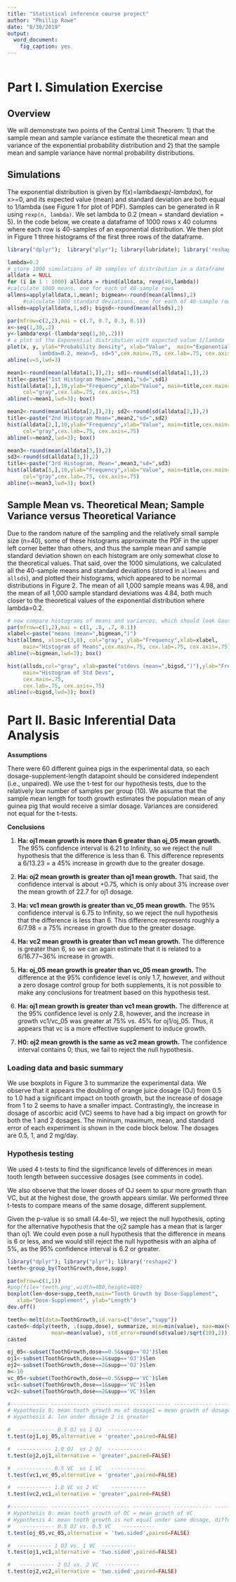 ```yaml
---
title: "Statistical inference course project"
author: "Phillip Rowe"
date: "8/30/2019"
output: 
  word_document: 
    fig_caption: yes
---
```


```r
```

# Part I. Simulation Exercise

## Overview

We will demonstrate two points of the Central Limit Theorem: 1) that the sample mean and sample variance estimate the theoretical mean and variance of the exponential probability distribution and 2) that the sample mean and sample variance have normal probability distributions.    

## Simulations

The exponential distribution is given by f(x)=lambda*exp(-lambda*x), for x>=0, and its expected value (mean) and standard deviation are both equal to 1/lambda (see Figure 1 for plot of PDF).  Samples can be generated in R using ```rexp(n, lambda)```.  We set lambda to 0.2 (mean = standard deviation = 5).  In the code below, we create a dataframe of 1000 rows x 40 columns where each row is 40-samples of an exponential distribution.  We then plot in Figure 1 three histograms of the first three rows of the dataframe.  

```r
library("dplyr");  library("plyr"); library(lubridate); library('reshape2')

lambda=0.2
# store 1000 simulations of 40 samples of distribution in a dataframe
alldata = NULL
for (i in 1 : 1000) alldata = rbind(alldata, rexp(40,lambda))
#calculate 1000 means, one for each of 40-sample rows   
allmns=apply(alldata,1,mean); bigmean<-round(mean(allmns),2)
     #calculate 1000 standard deviations, one for each of 40-sample rows   
allsds=apply(alldata,1,sd); bigsd<-round(mean(allsds),2)

par(mfrow=c(2,2),mai = c(.7, 0.7, 0.3, 0.1))
x<-seq(1,30,.2)
y<-lambda*exp(-(lambda*seq(1,30,.2)))
# a plot of the Exponential distribution with expected value 1/lambda 
plot(x, y, ylab="Probability Density", xlab="Value",  main="Exponential Distribution,
          lambda=0.2, mean=5, sd=5",cex.main=.75, cex.lab=.75, cex.axis=.75)
abline(v=5,lwd=3)

mean1<-round(mean(alldata[1,]),2); sd1<-round(sd(alldata[1,]),2)
title<-paste("1st Histogram Mean=",mean1,"sd=",sd1)
hist(alldata[1,],10,ylab="Frequency",xlab="Value", main=title,cex.main=.75, 
     col="gray",cex.lab=.75, cex.axis=.75)
abline(v=mean1,lwd=3); box()

mean2<-round(mean(alldata[2,]),2); sd2<-round(sd(alldata[2,]),2)
title<-paste("2nd Histogram Mean=",mean2,"sd=",sd2)
hist(alldata[2,],10,ylab="Frequency",xlab="Value", main=title,cex.main=.75, 
     col="gray",cex.lab=.75, cex.axis=.75)
abline(v=mean2,lwd=3); box()

mean3<-round(mean(alldata[3,]),2)
sd3<-round(sd(alldata[3,]),2)
title<-paste("3rd Histogram, Mean=",mean3,"sd=",sd3)
hist(alldata[3,],10,ylab="Frequency",xlab="Value", main=title,cex.main=.75,
     col="gray",cex.lab=.75, cex.axis=.75)
abline(v=mean3,lwd=3); box()
```

## Sample Mean vs. Theoretical Mean; Sample Variance versus Theoretical Variance

Due to the random nature of the sampling and the relatively small sample size (n=40), some of these histograms approximate the PDF in the upper left corner better than others, and thus the sample mean and sample standard deviation shown on each histogram are only somewhat close to the theoretical values. That said, over the 1000 simulations, we calculated all the 40-sample means and standard deviations (stored in ```allmeans``` and ```allsds```), and plotted their histograms, which appeared to be normal distributions in Figure 2.  The mean of all 1,000 sample means was 4.98, and the mean of all 1,000 sample standard deviations was 4.84, both much closer to the theoretical values of the exponential distribution where lambda=0.2. 

```r
# now compare histograms of means and variances, which should look Gaussian
par(mfrow=c(1,2),mai = c(1, .8, .7, 0.1))
xlabel<-paste("means (mean=",bigmean,")")
hist(allmns, xlim=c(3,8), col="gray", ylab="Frequency",xlab=xlabel, 
     main="Histogram of Means",cex.main=.75, cex.lab=.75, cex.axis=.75)
abline(v=bigmean,lwd=3); box()

hist(allsds,col="gray", xlab=paste("stdevs (mean=",bigsd,")"),ylab="Frequency", 
     main="Histogram of Std Devs",
     cex.main=.75, 
     cex.lab=.75, cex.axis=.75)
abline(v=bigsd,lwd=3); box()
```

# Part II. Basic Inferential Data Analysis

**Assumptions** 

There were 60 different guinea pigs in the experimental data, so each dosage-supplement-length datapoint should be considered independent (i.e., unpaired).  We use the t-test for our hypothesis tests, due to the relatively low number of samples per group (10).  We assume that the sample mean length for tooth growth estimates the population mean of any guinea pig that would receive a simlar dosage.  Variances are considered not equal for the t-tests.

**Conclusions**

1. **Ha: oj1 mean growth is more than 6 greater than oj_05 mean growth.**  The 95% confidence interval is 6.21 to Infinity, so we reject the null hypothesis that the difference is less than 6.  This difference represents a 6/13.23 = a 45% increase in growth due to the greater dosage.

2. **Ha: oj2 mean growth is greater than oj1 mean growth.**  That said, the confidence interval is about +0.75, which is only about 3% increase over the mean growth of 22.7 for oj1 dosage. 
3. **Ha: vc1 mean growth is greater than vc_05 mean growth.**  The 95% confidence interval is 6.75 to Infinity, so we reject the null hypothesis that the difference is less than 6.  This difference represents roughly a 6/7.98 = a 75% increase in growth due to the greater dosage.

4. **Ha: vc2 mean growth is greater than vc1 mean growth.**  The difference is greater than 6, so we can again estimate that it is related to a 6/16.77~36% increase in growth.

5. **Ha: oj_05 mean growth is greater than vc_05 mean growth.**  The difference at the 95% confidence level is only 1.7, however, and without a zero dosage control group for both supplements, it is not possible to make any conclusions for treatment based on this hypothesis test.

6. **Ha: oj1 mean growth is greater than vc1 mean growth.**  The difference at the 95% confidence level is only 2.8, however, and the increase in growth vc1/vc_05 was greater at 75% vs. 45% for oj1/oj_05.  Thus, it appears that vc is a more effective supplement to induce growth.

7. **H0: oj2 mean growth is the same as vc2 mean growth.**  The confidence interval contains 0; thus, we fail to reject the null hypothesis.

### Loading data and basic summary 

We use boxplots in Figure 3 to summarize the experimental data.  We observe that it appears the doubling of orange juice dosage (OJ) from 0.5 to 1.0 had a significant impact on tooth growth, but the increase of dosage from 1 to 2 seems to have a smaller impact. Contrastingly, the increase in dosage of ascorbic acid (VC) seems to have had a big impact on growth for both the 1  and 2 dosages.  The mininum, maximum, mean, and standard error of each experiment is shown in the code block below. The dosages are 0.5, 1, and 2 mg/day.

### Hypothesis testing 

We used 4 t-tests to find the significance levels of differences in mean tooth length between successive dosages (see comments in code).  

We also observe that the lower doses of OJ seem to spur more growth than VC, but at the highest dose, the growth appears similar.  We performed three t-tests to compare means of the same dosage, different supplement. 

Given the p-value is so small (4.4e-5), we reject the null hypothesis, opting for the alternative hypothesis that the oj2 sample has a mean that is larger than oj1.  We could even pose a null hypothesis that the difference in means is 6 or less, and we would still reject the null hypothesis with an alpha of 5%, as the 95% confidence interval is 6.2 or greater. 

```r
library("dplyr"); library("plyr"); library('reshape2')
teeth<-group_by(ToothGrowth,dose,supp)

par(mfrow=c(1,1))
#png(file='teeth.png',width=480,height=480)
boxplot(len~dose+supp,teeth,main="Tooth Growth by Dose-Supplement",
   xlab="Dose-Supplement", ylab="Length")
dev.off()

teeth<-melt(data=ToothGrowth,id.vars=c("dose","supp"))
casted<-ddply(teeth, .(supp,dose), summarize, min=min(value), max=max(value), 
              mean=mean(value), std_error=round(sd(value)/sqrt(10),2))
casted

oj_05<-subset(ToothGrowth,dose==0.5&supp=='OJ')$len
oj1<-subset(ToothGrowth,dose==1&supp=='OJ')$len
oj2<-subset(ToothGrowth,dose==2&supp=='OJ')$len
n<-10
vc_05<-subset(ToothGrowth,dose==0.5&supp=='VC')$len
vc1<-subset(ToothGrowth,dose==1&supp=='VC')$len
vc2<-subset(ToothGrowth,dose==2&supp=='VC')$len

#------------ ------------ ------------ ------------ ------------ ------------ 
# Hypothesis 0: mean tooth growth mu of dosage1 = mean growth of dosage 2
# Hypothesis A: len under dosage 2 is greater 

#   ----------- 0.5 OJ vs 1 OJ  -----------
t.test(oj1,oj_05,alternative = 'greater',paired=FALSE)

#  ----------- 1.0 OJ  vs 2 OJ  -----------
t.test(oj2,oj1,alternative = 'greater',paired=FALSE)

#  ----------- 0.5 VC  vs 1 VC   -----------
t.test(vc1,vc_05,alternative = 'greater',paired=FALSE)

#  ----------- 1.0 VC vs 2 VC    -----------
t.test(vc2,vc1,alternative = 'greater',paired=FALSE)

#------------ ------------ ------------ ------------ ------------ ------------ 
# Hypothesis 0: mean tooth growth of OC = mean growth of VC 
# Hypothesis A: mean tooth growth is not equal under same dosage, different supplement  
#   ----------- 0.5 OJ vs. 0.5 VC   -----------
t.test(oj_05,vc_05,alternative = 'two.sided',paired=FALSE)

#  ----------- 1 OJ vs. 1 VC  ----------- 
t.test(oj1,vc1,alternative = 'two.sided',paired=FALSE)

#   ----------- 2 OJ vs. 2 VC  ----------- 
t.test(oj2,vc2,alternative = 'two.sided',paired=FALSE)


```

